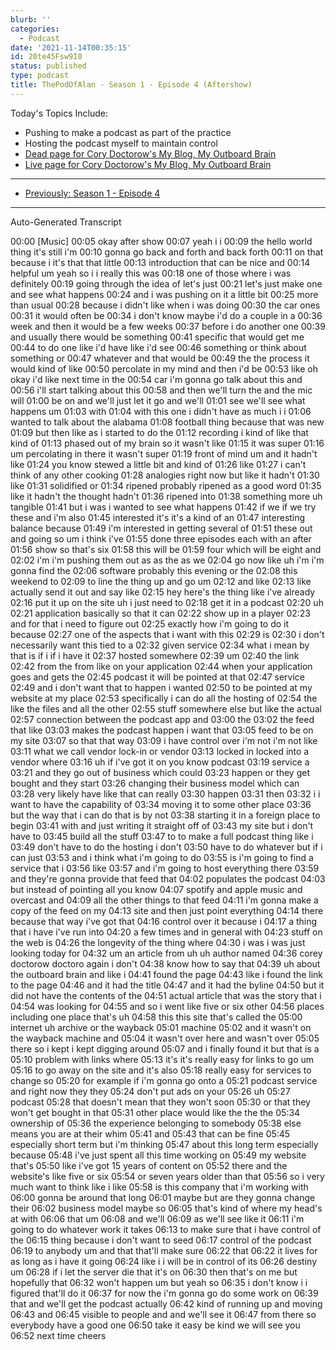 ```yaml
---
blurb: ''
categories:
  - Podcast
date: '2021-11-14T00:35:15'
id: 20te45Fsw9I0
status: published
type: podcast
title: ThePodOfAlan - Season 1 - Episode 4 (Aftershow)
---
```


<YouTubeVideo id="oWoG7W-bwmU" />

Today's Topics Include:

- Pushing to make a podcast as part of the practice
- Hosting the podcast myself to maintain control
- [Dead page for Cory Doctorow's My Blog, My Outboard Brain](https://craphound.com/articles/2002/05/07/my-blog-my-outboard-brain/)
- [Live page for Cory Doctorow's My Blog, My Outboard Brain](https://web.archive.org/web/20040616083132/http://www.oreillynet.com/pub/a/javascript/2002/01/01/cory.html)

---

- [Previously: Season 1 - Episode 4](/posts/20tXfNxVDkMa--thepodofalan--season-1--episode-4--show-notes)


---

Auto-Generated Transcript

00:00
[Music]
00:05
okay after show
00:07
yeah i i
00:09
the hello world thing it's still i'm
00:10
gonna go back and forth and back forth
00:11
on that because i it's that that little
00:13
introduction that can be nice and
00:14
helpful um yeah so i i really this was
00:18
one of those where i was definitely
00:19
going through the idea of let's just
00:21
let's just make one and see what happens
00:24
and i was pushing on it a little bit
00:25
more than usual
00:28
because i didn't like when i was doing
00:30
the car ones
00:31
it would often be
00:34
i don't know maybe i'd do a couple in a
00:36
week and then it would be a few weeks
00:37
before i do another one
00:39
and usually there would be something
00:41
specific that would get me
00:44
to do one like i'd have like i'd see
00:46
something or think about something or
00:47
whatever and that would be
00:49
the the process it would kind of like
00:50
percolate in my mind and then i'd be
00:53
like oh okay i'd like next time in the
00:54
car i'm gonna go talk about this and
00:56
i'll start talking about this
00:58
and then we'll turn the and the mic will
01:00
be on and we'll just let it go and we'll
01:01
see we'll see what happens um
01:03
with
01:04
with this one i didn't have as much i i
01:06
wanted to talk about the alabama
01:08
football thing because that was new
01:09
but then like as i started to do the
01:12
recording i kind of like that kind of
01:13
phased out of my brain so it wasn't like
01:15
it was super
01:16
um percolating in there it wasn't super
01:19
front of mind um and it hadn't like
01:24
you know stewed a little bit and kind of
01:26
like
01:27
i can't think of any other cooking
01:28
analogies right now but like it hadn't
01:30
like
01:31
solidified or
01:34
ripened probably ripened as a good word
01:35
like it hadn't the thought hadn't
01:36
ripened into
01:38
something more uh tangible
01:41
but i was i wanted to see what happens
01:42
if we if we try these and i'm also
01:45
interested it's it's a kind of an
01:47
interesting balance because
01:49
i'm interested in getting several of
01:51
these out and going so um i think i've
01:55
done three episodes each with an after
01:56
show so that's six
01:58
this will be
01:59
four which will be eight and
02:02
i'm i'm pushing them out as as the as we
02:04
go now like uh i'm i'm gonna find the
02:06
software probably this evening or the
02:08
this weekend to
02:09
to line the thing up and go um
02:12
and like
02:13
like actually send it out and say like
02:15
hey here's the thing like i've already
02:16
put it up on the site uh i just need to
02:18
get it in a podcast
02:20
uh
02:21
application basically so that it can
02:22
show up in a player
02:23
and for that i need to figure out
02:25
exactly how i'm going to do it because
02:27
one of the aspects that i want with this
02:29
is
02:30
i don't necessarily want this tied to a
02:32
given service
02:34
what i mean by that is if i if i have it
02:37
hosted somewhere
02:39
um
02:40
the link
02:42
from the from like on your application
02:44
when your application goes and gets the
02:45
podcast it will be pointed at that
02:47
service
02:49
and i don't want that to happen i wanted
02:50
to be pointed at my website at my place
02:53
specifically i can do all the hosting of
02:54
the like the files and all the other
02:55
stuff somewhere else but like the actual
02:57
connection between the podcast app and
03:00
the
03:02
the feed that like
03:03
makes the podcast happen i want that
03:05
feed to be on my site
03:07
so that that way
03:09
i have control over i'm not i'm not like
03:11
what we call vendor lock-in or vendor
03:13
locked in locked into a vendor where
03:16
uh if i've got it on you know podcast
03:19
service a
03:21
and they go out of business which could
03:23
happen or they get bought and they start
03:26
changing their business model which can
03:28
very likely have like that can really
03:30
happen
03:31
then
03:32
i i want to have the capability of
03:34
moving it to some other place
03:36
but the way that i can do that is by not
03:38
starting it in a foreign place to begin
03:41
with and just writing it straight off of
03:43
my site but i don't have to
03:45
build all the stuff
03:47
to to make a full podcast thing like i
03:49
don't have to do the hosting i don't
03:50
have to do whatever but if i can just
03:53
and i think what i'm going to do
03:55
is i'm going to find a service that i
03:56
like
03:57
and i'm going to host everything there
03:59
and they're gonna provide that feed that
04:02
populates the podcast
04:03
but instead of pointing all you know
04:07
spotify and apple music and overcast and
04:09
all the other things to that feed
04:11
i'm gonna make a copy of the feed on my
04:13
site and then just point everything
04:14
there because that way i've got that
04:16
control over it because i
04:17
a thing that i have i've run into
04:20
a few times and in general with
04:23
stuff on the web is
04:26
the longevity of the thing where
04:30
i was i was just looking today for
04:32
um an article from uh uh author named
04:36
corey doctorow doctoro again i don't
04:38
know how to say that
04:39
uh about the outboard brain and like i
04:41
found the page
04:43
like i found the link to the page
04:46
and it had the title
04:47
and it had the byline
04:50
but it did not have the contents of the
04:51
actual article that was the story that i
04:54
was looking for
04:55
and so i went like five or six other
04:56
places including one place that's uh
04:58
this this site that's called the
05:00
internet uh archive or the wayback
05:01
machine
05:02
and it wasn't on the wayback machine and
05:04
it wasn't over here and wasn't over
05:05
there so i kept i kept digging around
05:07
and i finally found it but that is a
05:10
problem with links where
05:13
it's it's really easy for links to go um
05:16
to go away on the site and it's also
05:18
really easy for services to change so
05:20
for example if i'm gonna go onto a
05:21
podcast service and right now they they
05:24
don't put ads on your
05:26
uh
05:27
podcast
05:28
that doesn't mean that they won't soon
05:30
or that they won't get bought in that
05:31
other place would like the the the
05:34
ownership of
05:36
the experience belonging to somebody
05:38
else means you are at their whim
05:41
and
05:43
that can be fine
05:45
especially short term but i'm thinking
05:47
about this long term especially because
05:48
i've just spent all this time working on
05:49
my website that's
05:50
like i've got 15 years of content on
05:52
there and the website's like five or six
05:54
or seven years older than that
05:56
so i very much want to think like i like
05:58
is this company that i'm working with
06:00
gonna be around that long
06:01
maybe but are they gonna change their
06:02
business model maybe so
06:05
that's kind of where my head's at with
06:06
that um
06:08
and we'll
06:09
as we'll see like it
06:11
i'm going to do whatever work it takes
06:13
to make sure that i have control of the
06:15
thing because i don't want to seed
06:17
control of the podcast
06:19
to anybody um and that that'll make sure
06:22
that
06:22
it lives for as long as i have it going
06:24
like i i will be in control of its
06:26
destiny um
06:28
if i let the server die that it's on
06:30
then that's on me but hopefully that
06:32
won't happen um but yeah so
06:35
i don't know i i figured that'll do it
06:37
for now the i'm gonna go do some work on
06:39
that and we'll get the podcast actually
06:42
kind of running up and moving
06:43
and
06:45
visible to people and and we'll see it
06:47
from there so everybody have a good one
06:50
take it easy be kind we will see you
06:52
next time cheers



